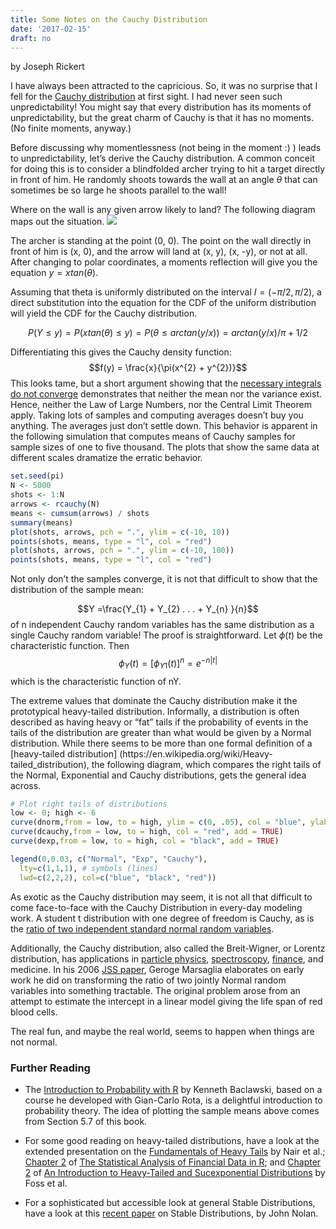 ```yaml
---
title: Some Notes on the Cauchy Distribution
date: '2017-02-15'
draft: no
---
```


by Joseph Rickert

I have always been attracted to the capricious. So, it was no surprise that I fell for the [Cauchy distribution](https://en.wikipedia.org/wiki/Cauchy_distribution) at first sight. I had never seen such unpredictability! You might say that every distribution has its moments of unpredictability, but the great charm of Cauchy is that it has no moments. (No finite moments, anyway.)

Before discussing why momentlessness (not being in the moment :) ) leads to unpredictability, let's derive the Cauchy distribution. A common conceit for doing this is to consider a blindfolded archer trying to hit a target directly in front of him. He randomly shoots towards the wall at an angle $\theta$ that can sometimes be so large he shoots parallel to the wall!

Where on the wall is any given arrow likely to land? The following diagram maps out the situation. 
![](/post/2017-02-15-some-notes-on-the-cauchy-distribution_files/Archer.png) 

The archer is standing at the point (0, 0). The point on the wall directly in front of him is (x, 0), and the arrow will land at (x, y), (x, -y), or not at all. After changing to polar coordinates, a moments reflection will give you the equation $y = xtan(\theta)$. 

Assuming that theta is uniformly distributed on the interval $I = (- \pi/2, \pi/2)$, a direct substitution into the equation for the CDF of the uniform distribution will yield the CDF for the Cauchy distribution. 

$$P(Y \leq y) = P(xtan(\theta) \leq y) = P(\theta \leq arctan(y/x)) = arctan(y/x) / \pi + 1/2$$

Differentiating this gives the Cauchy density function: 
$$f(y) = \frac{x}{\pi(x^{2} + y^{2})}$$
This looks tame, but a short argument showing that the [necessary integrals do not converge](https://www.youtube.com/watch?v=Q7n7EPacAu8) demonstrates that neither the mean nor the variance exist. Hence, neither the Law of Large Numbers, nor the Central Limit Theorem apply. Taking lots of samples and computing averages doesn't buy you anything. The averages just don't settle down. This behavior is apparent in the following simulation that computes means of Cauchy samples for sample sizes of one to five thousand. The plots that show the same data at different scales dramatize the erratic behavior.   

```r
set.seed(pi)
N <- 5000
shots <- 1:N
arrows <- rcauchy(N)
means <- cumsum(arrows) / shots
summary(means)
plot(shots, arrows, pch = ".", ylim = c(-10, 10))
points(shots, means, type = "l", col = "red")
plot(shots, arrows, pch = ".", ylim = c(-10, 100))
points(shots, means, type = "l", col = "red")


```  

Not only don't the samples converge, it is not that difficult to show that the distribution of the sample mean:

$$Y =\frac{Y_{1} + Y_{2} . . . + Y_{n} }{n}$$
of n independent Cauchy random variables has the same distribution as a single Cauchy random variable! The proof is straightforward. Let $\phi(t)$ be the characteristic function. Then  
$$ \phi_{Y}(t) = [\phi_{Y1}(t)]^n= e^{-n|t|}$$
which is the characteristic function of nY.

The extreme values that dominate the Cauchy distribution make it the prototypical heavy-tailed distribution. Informally, a distribution is often described as having heavy or "fat" tails if the probability of events in the tails of the distribution are greater than what would be given by a Normal distribution. While there seems to be more than one formal definition of a [heavy-tailed distribution] (https://en.wikipedia.org/wiki/Heavy-tailed_distribution), the following diagram, which compares the right tails of the Normal, Exponential and Cauchy distributions, gets the general idea across.
```r
# Plot right tails of distributions
low <- 0; high <- 6
curve(dnorm,from = low, to = high, ylim = c(0, .05), col = "blue", ylab = " ", add = FALSE) 
curve(dcauchy,from = low, to = high, col = "red", add = TRUE) 
curve(dexp,from = low, to = high, col = "black", add = TRUE) 

legend(0,0.03, c("Normal", "Exp", "Cauchy"), 
  lty=c(1,1,1), # symbols (lines)
  lwd=c(2,2,2), col=c("blue", "black", "red"))
```

As exotic as the Cauchy distribution may seem, it is not all that difficult to come face-to-face with the Cauchy Distribution in every-day modeling work. A student t distribution with one degree of freedom is Cauchy, as is the [ratio of two independent standard normal random variables](http://www.math.wm.edu/~leemis/chart/UDR/PDFs/StandardnormalStandardcauchy.pdf).

Additionally, the Cauchy distribution, also called the Breit-Wigner, or Lorentz distribution, has applications in [particle physics](http://www.hep.phy.cam.ac.uk/~thomson/lectures/partIIIparticles/Handout14_2009.pdf), [spectroscopy](https://en.wikipedia.org/wiki/Spectral_line_shape#Line_shape_functions), [finance](http://www.scienpress.com/Upload/TMA/Vol%201_1_7.pdf), and medicine. In his 2006 [JSS paper](file:///Users/JBRickert/Downloads/v16i04.pdf), Geroge Marsaglia elaborates on early work he did on transforming the ratio of two jointly Normal random variables into something tractable. The original problem arose from an attempt to estimate the intercept in a linear model giving the life span of red blood cells.

The real fun, and maybe the real world, seems to happen when things are not normal.

### Further Reading

* The [Introduction to Probability with R](https://www.crcpress.com/Introduction-to-Probability-with-R/Baclawski/p/book/9781420065213) by Kenneth Baclawski, based on a course he developed with Gian-Carlo Rota, is a delightful introduction to probability theory. The idea of plotting the sample means above comes from Section 5.7 of this book.

* For some good reading on heavy-tailed distributions, have a look at the extended presentation on the [Fundamentals of Heavy Tails](http://users.cms.caltech.edu/~adamw/papers/2013-SIGMETRICS-heavytails.pdf) by Nair et al.; [Chapter 2](http://www.springer.com/cda/content/document/cda_downloaddocument/9781461487876-c1.pdf?SGWID=0-0-45-1443310-p175370772) of [The Statistical Analysis of Financial Data in R](http://www.springer.com/us/book/9781461487876); and [Chapter 2](http://www.springer.com/cda/content/document/cda_downloaddocument/9781461471004-c1.pdf?SGWID=0-0-45-1395304-p175250259) of [An Introduction to Heavy-Tailed and Sucexponential Distributions](http://www.springer.com/us/book/9781461471004#otherversion=9781489988324) by Foss et al.

* For a sophisticated but accessible look at general Stable Distributions, have a look at this [recent paper](https://en.wikipedia.org/wiki/Heavy-tailed_distribution) on Stable Distributions, by John Nolan. 
